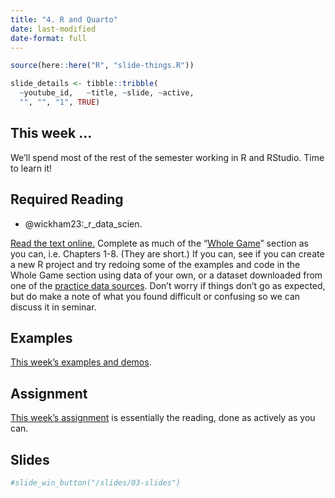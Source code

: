 ```yaml
---
title: "4. R and Quarto"
date: last-modified
date-format: full
---
```


```r
source(here::here("R", "slide-things.R"))

slide_details <- tibble::tribble(
  ~youtube_id,   ~title, ~slide, ~active,
  "", "", "1", TRUE)

```

## This week ...

We'll spend most of the rest of the semester working in R and RStudio. Time to learn it!

## Required Reading

- @wickham23:_r_data_scien. 

[Read the text online.](https://r4ds.hadley.nz/) Complete as much of the "[Whole Game](https://r4ds.hadley.nz/whole-game)" section as you can, i.e. Chapters 1-8. (They are short.) If you can, see if you can create a new R project and try redoing some of the examples and code in the Whole Game section using data of your own, or a dataset downloaded from one of the [practice data sources](https://mptc.io/content/). Don't worry if things don't go as expected, but do make a note of what you found difficult or confusing so we can discuss it in seminar.



## Examples

[This week's examples and demos](/example/04-example.qmd).


## Assignment

[This week's assignment](/assignment/04-assignment.qmd) is essentially the reading, done as actively as you can.

## Slides

```{=html}
<script type="application/javascript">

function resizeIFrameToFitContent( iFrame ) {

   iFrame.width  = document.getElementById("quarto-document-content").clientWidth;
   iFrame.height  = (document.getElementById("quarto-document-content").clientWidth * 0.5625)
}

window.addEventListener('DOMContentLoaded', function(e) {

    var iFrame = document.getElementById( 'quartoframe' );
    resizeIFrameToFitContent( iFrame );
    } );

</script>
<!--iframe class="slide-deck" id="quartoframe" src="../slides/03-slides.html"></iframe-->
```

```r
#slide_win_button("/slides/03-slides")
```
